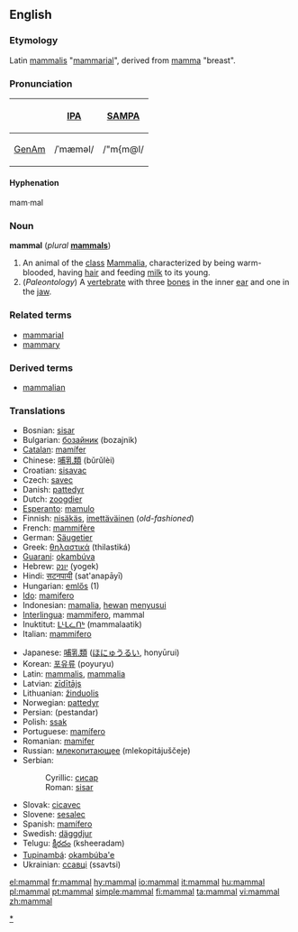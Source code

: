 {{wikipedia}}
==English==
===Etymology===
Latin [[mammalis]] "[[mammarial]]", derived from [[mamma]] "breast".

===Pronunciation===
{| border=1 cellpadding=5
! !! [[w:IPA|IPA]] !! [[w:SAMPA|SAMPA]]
|-
! [[GenAm]]
| /ˈmæməl/ || /"m{m@l/
|}

====Hyphenation====
mam·mal

===Noun===
'''mammal''' (''plural'' '''[[mammals]]''')

# An animal of the [[class]] [[Mammalia]], characterized by being warm-blooded, having [[hair]] and feeding [[milk]] to its young.
# (''Paleontology'') A [[vertebrate]] with three [[bone]]s in the inner [[ear]] and one in the [[jaw]].

===Related terms===
* [[mammarial]]
* [[mammary]]

===Derived terms===
* [[mammalian]]

=== Translations ===
{{top}}
*Bosnian: [[sisar]] {{m}}
*Bulgarian: [[бозайник]] (bozajnik) {{m}}
*[[Catalan]]: [[mamífer]]
*Chinese: [[哺乳類]] (bǔrǔlèi)
*Croatian: [[sisavac]] {{m}}
*Czech: [[savec]] {{m}}
*Danish: [[pattedyr]]
*Dutch: [[zoogdier]] {{n}}
*[[Esperanto]]: [[mamulo]]
*Finnish: [[nisäkäs]], [[imettäväinen]] (''old-fashioned'')
*French: [[mammifère]] {{m}}
*German: [[Säugetier]] {{n}}
*Greek: [[θηλαστικά]] (thilastiká)
*[[Guarani]]: [[okambúva]]
*Hebrew: [[יונק]] (yogek)
*Hindi: [[सटनपायी]] (sat'anapāyī)
*Hungarian: [[emlős]] (1)
*[[Ido]]: [[mamifero]]
*Indonesian: [[mamalia]], [[hewan]] [[susu|menyusui]]
*[[Interlingua]]: [[mammifero]], mammal
*Inuktitut: [[ᒪᒻᒪᓛᑎᒃ]] (mammalaatik)
*Italian: [[mammifero]] {{m}}
{{mid}}
*Japanese: [[哺乳類]] ([[ほにゅうるい]], honyūrui)
*Korean: [[포유류]] (poyuryu)
*Latin: [[mammalis]], [[mammalia]]
*Latvian: [[zīdītājs]] {{m}}
*Lithuanian: [[žinduolis]] {{m}}
*Norwegian: [[pattedyr]] {{n}}
*Persian: {{FAchar|[[پستاندار]]}} (pestandar)
*Polish: [[ssak]] {{m}}
*Portuguese: [[mamífero]] {{m}}
*Romanian: [[mamifer]] {{n}}
*Russian: [[млекопитающее]] (mlekopitájuščeje) {{n}}
*Serbian:
*:Cyrillic: [[сисар]] {{m}}
*:Roman: [[sisar]] {{m}}
*Slovak: [[cicavec#Slovak|cicavec]] {{m}}
*Slovene: [[sesalec]] {{m}}
*Spanish: [[mamífero]] {{m}}
*Swedish: [[däggdjur]] {{n}}
*Telugu: [[క్షీరదం]] (ksheeradam)
*[[Tupinambá]]: [[okambúba'e]]
*Ukrainian: [[ссавці]] (ssavtsi)
{{bottom}}

[[Category:Mammals|*]]

[[el:mammal]]
[[fr:mammal]]
[[hy:mammal]]
[[io:mammal]]
[[it:mammal]]
[[hu:mammal]]
[[pl:mammal]]
[[pt:mammal]]
[[simple:mammal]]
[[fi:mammal]]
[[ta:mammal]]
[[vi:mammal]]
[[zh:mammal]]